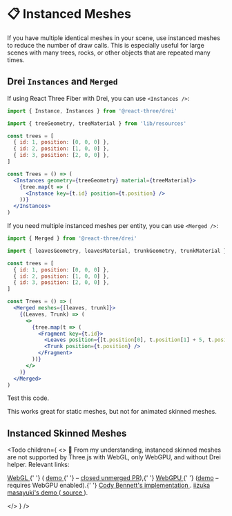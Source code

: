 
# 📋 Instanced Meshes

If you have multiple identical meshes in your scene, use instanced meshes to reduce the number of draw calls. This is especially useful for large scenes with many trees, rocks, or other objects that are repeated many times.

## Drei `Instances` and `Merged`

If using React Three Fiber with Drei, you can use `<Instances />`:

```jsx
import { Instance, Instances } from '@react-three/drei'

import { treeGeometry, treeMaterial } from 'lib/resources'

const trees = [
  { id: 1, position: [0, 0, 0] },
  { id: 2, position: [1, 0, 0] },
  { id: 3, position: [2, 0, 0] },
]

const Trees = () => (
  <Instances geometry={treeGeometry} material={treeMaterial}>
    {tree.map(t => (
      <Instance key={t.id} position={t.position} />
    ))}
  </Instances>
)
```

If you need multiple instanced meshes per entity, you can use `<Merged />`:

```jsx
import { Merged } from '@react-three/drei'

import { leavesGeometry, leavesMaterial, trunkGeometry, trunkMaterial } from 'lib/resources'

const trees = [
  { id: 1, position: [0, 0, 0] },
  { id: 2, position: [1, 0, 0] },
  { id: 3, position: [2, 0, 0] },
]

const Trees = () => (
  <Merged meshes={[leaves, trunk]}>
    {(Leaves, Trunk) => (
      <>
        {tree.map(t => (
          <Fragment key={t.id}>
            <Leaves position={[t.position[0], t.position[1] + 5, t.position[2]]} />
            <Trunk position={t.position} />
          </Fragment>
        ))}
      </>
    )}
  </Merged>
)
```

<Todo>Test this code.</Todo>

This works great for static meshes, but not for animated skinned meshes.

## Instanced Skinned Meshes

<Todo
  children={
    <>
      🤔 From my understanding, instanced skinned meshes are not supported by Three.js with WebGL,
      only WebGPU, and without Drei helper. Relevant links:
      <p>
        <a href="https://github.com/wizgrav/three.js/blob/dev/examples/webgl_instancing_skinning.html">
          WebGL
        </a>{' '}
        (
        <a href="https://wizgrav.github.io/three.js/examples/webgl_instancing_skinning.html">
          demo
        </a>{' '}
        – <a href="https://github.com/mrdoob/three.js/pull/22667">closed unmerged PR</a>),{' '}
        <a href="https://github.com/mrdoob/three.js/blob/dev/examples/webgpu_skinning_instancing.html">
          WebGPU
        </a>{' '}
        (<a href="https://threejs.org/examples/webgpu_skinning_instancing.html">demo</a> – requires
        WebGPU enabled).{' '}
        <a href="https://codesandbox.io/s/three-js-instanced-skinned-mesh-2yfgiu">
          Cody Bennett's implementation
        </a>
        . <a href="https://112ka.github.io/sketches/instanced_skinned_mesh/">
          iizuka masayuki's demo
        </a> (<a href="https://github.com/112KA/Sketches/tree/main/apps/sketches/src/instanced_skinned_mesh">
          source
        </a>).
      </p>
    </>
  }
/>

